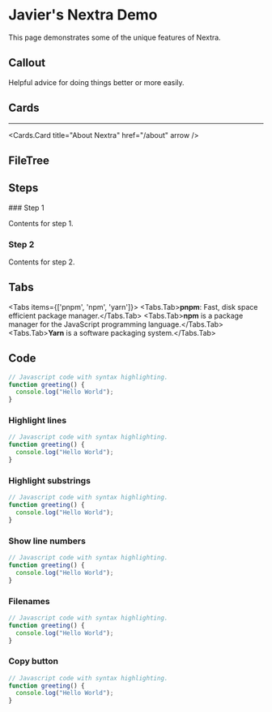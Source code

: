 # Javier's Nextra Demo

This page demonstrates some of the unique features of Nextra.



## Callout


<Callout>Helpful advice for doing things better or more easily.</Callout>



## Cards


<Cards>
  <Cards.Card
    title="Callout"
    href="/docs/built-ins/callout"
  />
  <Cards.Card
    title="Tabs"
    href="/docs/built-ins/tabs"
  />
  <Cards.Card
    title="Steps"
    href="/docs/built-ins/steps"
  />
</Cards>

---

<Cards.Card
  title="About Nextra"
  href="/about"
  arrow
/>



## FileTree


<FileTree>
  <FileTree.Folder name="content" defaultOpen>
    <FileTree.File name="_meta.js" />
    <FileTree.File name="contact.md" />
    <FileTree.File name="index.mdx" />
    <FileTree.Folder name="about">
      <FileTree.File name="_meta.js" />
      <FileTree.File name="legal.md" />
      <FileTree.File name="index.mdx" />
    </FileTree.Folder>
  </FileTree.Folder>
</FileTree>



## Steps


<Steps>
### Step 1

Contents for step 1.

### Step 2

Contents for step 2.
</Steps>

## Tabs


<Tabs items={['pnpm', 'npm', 'yarn']}>
  <Tabs.Tab>**pnpm**: Fast, disk space efficient package manager.</Tabs.Tab>
  <Tabs.Tab>**npm** is a package manager for the JavaScript programming language.</Tabs.Tab>
  <Tabs.Tab>**Yarn** is a software packaging system.</Tabs.Tab>
</Tabs>



## Code

```js
// Javascript code with syntax highlighting.
function greeting() {
  console.log("Hello World");
}
```

### Highlight lines

```js  {1,3-4}
// Javascript code with syntax highlighting.
function greeting() {
  console.log("Hello World");
}
```

### Highlight substrings

```js /Hello World/
// Javascript code with syntax highlighting.
function greeting() {
  console.log("Hello World");
}
```

### Show line numbers

```js showLineNumbers
// Javascript code with syntax highlighting.
function greeting() {
  console.log("Hello World");
}
```

### Filenames

```js filename="main.js"
// Javascript code with syntax highlighting.
function greeting() {
  console.log("Hello World");
}
```

### Copy button

```js copy
// Javascript code with syntax highlighting.
function greeting() {
  console.log("Hello World");
}
```
